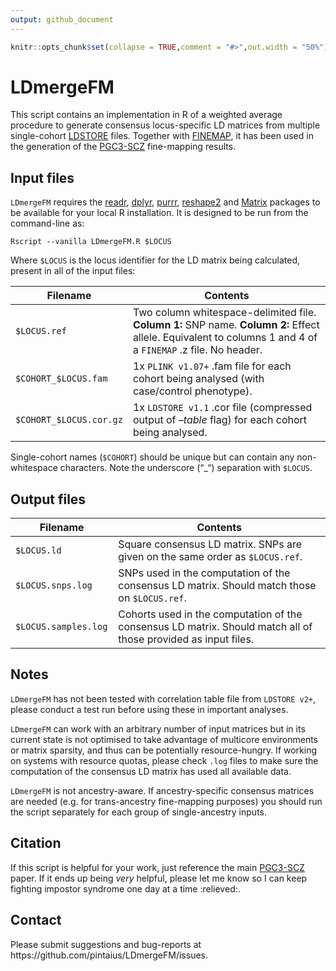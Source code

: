 ```yaml
---
output: github_document
---
```


<!-- README.md is generated from README.Rmd. Please edit that file -->

```r
knitr::opts_chunk$set(collapse = TRUE,comment = "#>",out.width = "50%")
```
# LDmergeFM

This script contains an implementation in R of a weighted average procedure to generate consensus locus-specific LD matrices from multiple single-cohort [LDSTORE](http://www.christianbenner.com/) files. Together with [FINEMAP](https://doi.org/10.1093/bioinformatics/btw018), it has been used in the generation of the [PGC3-SCZ](https://doi.org/10.1101/2020.09.12.20192922) fine-mapping results. 

## Input files

`LDmergeFM` requires the [readr](https://cran.r-project.org/web/packages/readr/index.html), [dplyr](https://cran.r-project.org/web/packages/dplyr/index.html), [purrr](https://cran.r-project.org/web/packages/purrr/index.html), [reshape2](https://cran.r-project.org/web/packages/reshape2/index.html) and [Matrix](https://cran.r-project.org/web/packages/Matrix/index.html) packages to be available for your local R installation. It is designed to be run from the command-line as:

```
Rscript --vanilla LDmergeFM.R $LOCUS
```

Where `$LOCUS` is the locus identifier for the LD matrix being calculated, present in all of the input files:

|  Filename | Contents |
|----------|---------------------|
| `$LOCUS.ref` | Two column whitespace-delimited file. **Column 1:** SNP name. **Column 2:** Effect allele. Equivalent to columns 1 and 4 of a `FINEMAP` .z file. No header.|
| `$COHORT_$LOCUS.fam`    | 1x `PLINK v1.07+` .fam file for each cohort being analysed (with case/control phenotype). |
| `$COHORT_$LOCUS.cor.gz` | 1x `LDSTORE v1.1` .cor file (compressed output of *--table* flag) for each cohort being analysed. 

Single-cohort names (`$COHORT`) should be unique but can contain any non-whitespace characters. Note the underscore ("_") separation with `$LOCUS`.

## Output files

|  Filename | Contents |
|----------|---------------------|
| `$LOCUS.ld` | Square consensus LD matrix. SNPs are given on the same order as `$LOCUS.ref`. |
| `$LOCUS.snps.log`    | SNPs used in the computation of the consensus LD matrix. Should match those on `$LOCUS.ref`. |
| `$LOCUS.samples.log` | Cohorts used in the computation of the consensus LD matrix. Should match all of those provided as input files. 

<!--## Testing

The `./test/` folder contains some simulated input/output files that can be used to conduct a reproducible run.-->

## Notes

`LDmergeFM` has not been tested with correlation table file from `LDSTORE v2+`, please conduct a test run before using these in important analyses.

`LDmergeFM` can work with an arbitrary number of input matrices but in its current state is not optimised to take advantage of multicore environments or matrix sparsity, and thus can be potentially resource-hungry. If working on systems with resource quotas, please check `.log` files to make sure the computation of the consensus LD matrix has used all available data.

`LDmergeFM` is not ancestry-aware. If ancestry-specific consensus matrices are needed (e.g. for trans-ancestry fine-mapping purposes) you should run the script separately for each group of single-ancestry inputs.

## Citation

If this script is helpful for your work, just reference the main [PGC3-SCZ](https://doi.org/10.1101/2020.09.12.20192922) paper. If it ends up being *very* helpful, please let me know so I can keep fighting impostor syndrome one day at a time :relieved:.

## Contact

Please submit suggestions and bug-reports at https://github.com/pintaius/LDmergeFM/issues.